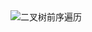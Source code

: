 
<Flex justify="center">
  <Image
    src="https://cdn.jsdelivr.net/gh/heliannuuthus/heliannuuthus.github.io@assets/static/img/2024-10-29/二叉树前序遍历-2024-10-29-21-30-38.png"
    alt="二叉树前序遍历"
  />
</Flex>

```java file=../../../_codes/tree-traversal/loop/PreOrderTraversal.java title="/src/com/github/heliannuuthus/PreOrderTraversal.java" showLineNumbers

```
